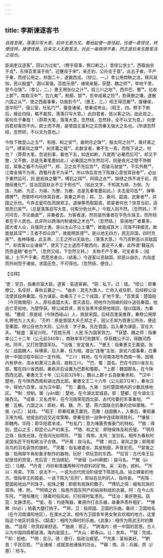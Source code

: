 ```yaml
---
---
---
```

title: 李斯谏逐客书
---



*自首至尾，落落只写大意，初并无意为文。看他起便一直径起，住便一直径住，转便径转，接便径接。后来文人无数笔法，对此一毫俱用不着，然正是后来无数笔法之祖也。*

臣闻吏议逐客¹，窃以为过矣²。（劈手叙事，劈口断之。）昔缪公求士³，西取由余于戎⁴，东得百里溪于宛⁵，迎蹇叔于宋⁶，来丕豹、公孙支于晋⁷。此五子者，不产于秦，而缪公用之，并国二十，遂霸西戎。（缪公，一。）孝公用商鞅之法，移风易俗，民以殷盛⁸，国以富强，百姓乐用⁹，诸侯亲服，获楚、魏之师¹⁰，举地千里，至今治强¹¹。（孝公，二。）惠王用张仪之计¹²，拔三川之地¹³，西并巴、蜀¹⁴，北收上郡¹⁵，南取汉中¹⁶，包九夷¹⁷，制鄢、郢¹⁸，东举成皋之险¹⁹，割膏腴之壤，遂散六国之从²⁰，使之西面事秦，功施到今²¹。（惠王，三。）昭王得范雎²²，废穰侯，逐华阳²³，强公室，杜私门²⁴，蚕食诸侯，使秦成帝业。（昭王，四。劈手下断后，接此四段，略不裁剪，落落只写大意。）此四君者，皆以客之功。由此观之，客何负于秦哉！（莽莽大笔，落落大意，忽然结，忽然转，全不以文为意。）向使四君却客而不内，疏士而不用，是使国无富利之实而秦无强大之名也。（所谓忽然结，忽然转，不以文为意也。）

今陛下致昆山之玉²⁵，有随、和之宝²⁶，垂明月之珠²⁷，服太阿之剑²⁸，乘纤离之马²⁹，建翠凤之旗³⁰，树灵鼍之鼓³¹。此数宝者，秦不生一焉，而陛下说之，何也？（莽莽大笔，忽说别事，看他下去，如连如断，凡提两“必秦而后可”，却又不整，又不数，总是先秦笔墨如此。）必秦国之所生然后可，则是夜光之壁不饰朝廷，犀象之器不为玩好³²，郑、卫之女不充后宫³³，而骏马驶提³⁴，不实外厩³⁵，江南金锡不为用，西蜀丹青不为采³⁶。所以饰后宫充下陈娱心意悦耳目者³⁷，必出于秦然后可，则
是宛珠之簪³⁸，傅玑之珥³⁹，阿缟之衣⁴⁰，锦绣之饰不进于前，而随俗雅化⁴¹，佳冶窕窈赵女不立于侧也⁴²。（如此文字，不知其为顺、为倒、为连、为断、为正，为喻、为整、为散，总是先秦笔墨如此。）夫击瓮叩缶⁴³，弹筝搏髀⁴⁴，而歌呼呜呜快耳目者，真秦之声也；郑、卫、桑间、韶虞、武象者⁴⁵，异国之乐也。今弃击瓮叩缶而就郑卫，退弹筝而取韶虞，若是者何也？快意当前，适观而已矣⁴⁶。（总是落落自写大意，何暇分色分声。）今取人则不然。（忽然转。）不问可否，不论曲直⁴⁷，非秦者去，为客者逐。然则是所重者在乎色乐珠玉，而所轻者在乎人民也。此非所以跨海内制诸侯之术也⁴⁸。（忽然结。）
臣闻地广者粟多，国大者人众，兵强则士勇。是以太山不让土壤⁴⁹，故能成其大；河海不择细流，故能就其深⁵⁰；王者不却众庶⁵¹，故能明其德⁵²。是以地无四方，民无异国，四时充美⁵³，鬼神降福，此五帝、三王之所以无敌也。（落落大意。）今乃弃黔首以资敌国⁵⁴，却宾客以业诸侯⁵⁵，使天下之士退而不敢西向，裹足不人秦，此所谓“藉寇兵而赍盗粮”者也⁵⁶。（忽然又结，下忽然又转。）
夫物不产于秦，可宝者多；（结喻。）士不产于秦，而愿忠者众。（结客。）今逐客以资敌国，损民以益仇，内自虚而外树怨于诸侯，求国无危，不可得也。（忽然结，便住。）

【注释】

¹吏：官员，指秦宗室大臣。逐客：驱逐客卿。
²窃：私下。过：错。
³缪公：即秦穆公，名任好，春秋五霸之一。
⁴由余：其先为晋人，亡命入戎任职，后经穆公设法使其投奔秦国，任为谋臣，助秦灭了十二个戎国，扩地千里。
⁵百里奚：楚国宛（今河南南阳）人。原任虞国大夫。晋灭虞后，把他作为陪嫁的奴仆送往秦国，他逃亡至宛地，为楚俘获。穆公闻其贤，用五张黑羊皮把他赎回，授以国政，为秦相。
⁶蹇叔：原是岐（今陕西岐山）人，旅居宋国。后经百里奚推荐，秦穆公用厚礼聘他为上大夫。
⁷丕杓：原是晋国大夫丕郑之子，因父丕郑为晋惠公所杀，便逃至秦国，穆公任他为大将。公孙支：字子桑。先在晋国，后入秦为谋臣，官任大夫。
⁸殷盛：富足兴旺。
⁹百姓乐用：人民
乐为国家效力。
¹⁰获楚、魏之师：指秦孝公二十二年（公元前340年），商鞅率军打败魏军，俘获魏公子卬，得魏河西地。同年，又打败楚国军队。
¹¹治强：安定强大。
¹²惠王：指秦惠文王赢驷。张仪：战国魏人，纵横家。后入秦，任为相。提出“连衡”主张，游说六国事秦，在秦统一中国过程中起过一定作用。
¹³三川：韩地，在今河南洛阳市西南一带。因境内有伊水、洛水和黄河三条河，故称三川。
¹⁴巴、蜀：国名。巴在今四川省东北部，蜀在四川省西部。秦吞并后设置为巴郡和蜀郡。
¹⁵上郡：魏国郡名，在今陕西西北部。秦惠文王十年（公元前328年），魏以上郡十五县献秦求和。
¹⁶汉中：楚地，在今陕西西南和湖北西北部。秦惠文王二十六年（公元前312年），秦攻汉中，得地六百里，设为汉中郡。
¹⁷包：囊括。九夷：当时楚国境内的少数民族地区。
¹⁸制：控制。瑯（yān烟）：楚地，在今湖北宜城县。郢：楚都，在今湖北江陵西北。
¹⁹成皋：又名虎牢，在今河南荣阳西北部，古代险要的军事重地。
²⁰散：瓦解。六国之从：即赵、韩、魏、齐、楚、燕六国联合抗秦的合纵策略。
²¹施（yì乙）：延续。
²²昭王：即秦昭襄王蠃则。范雎：战国魏人，入秦后，秦昭襄王用为相。他提出的远交近攻策略，使秦在统一战争中连续取得胜利。
²³镶侯：即魏冉。华阳：即华阳君芈戎。
²⁴杜私门：意为堵塞贵族豪门的特权。
²⁵致：得到。昆山之玉；即昆仑山产的美玉。
²⁶随、和之宝：即随侯珠及和氏璧。
²⁷明月之珠：指夜光珠，在夜间光如明月。
²⁸服：佩带。太阿：宝剑名，相传为春秋时吴国名匠干将和欧冶子合铸。
²⁹纤离：良马名。
³⁰建：树立。翠凤之旗；即用翠凤鸟的羽毛装饰的旗帜。
³¹灵鼍：俗名猪婆龙，其皮制鼓，声音宏亮。
³²犀象之器：指用犀牛角和象牙制作的器物。玩好：供玩赏的东西。
³³后官：古代帝王后妃居住的宫室。充后官：充当嫔妃。
³⁴驶骎（juétí厥题）：骏马名。
³⁵厩（jù旧）：马棚。
³⁶丹青：丹砂和青護两种可作颜料的矿物。采：彩色，颜料。
³⁷所以：用来。下陈：说法不一。一说为古代统治阶级堂下陈放礼品、站立婢妾的地方。借指帝王的姬妾。一说下陈为“后列”，即站在后列的人，指侍妾。
³⁸宛珠：楚国宛地出产的珠子。宛珠之簪：即嵌有宛珠的簪子。
³⁹傅玑之珥：缀有玑珠的耳饰。博，附。
⁴⁰阿缟之衣：指用齐国东阿产的绢帛制成的衣裳。阿：在今山东东阿。
⁴¹随俗雅化：随着时俗风尚，打扮得时髦漂亮。
⁴²佳冶：美好艳丽。窈窕：文静漂亮。
⁴³瓮、缶：均是陶器，秦用作打击乐器，故秦声质朴粗犷。
⁴⁴博髀（bì必）；拍着大腿打拍子。
⁴⁵郑、卫：指郑国、卫国的乐曲。桑间：卫国地名（在今河南濮阳地区），在濮水之滨，相传为卫国青年男女聚会欢唱的地方。这里指这个地区的音乐。《韶虞》：相传为舜时的乐曲。《武象》：相传为周武王时的舞曲。
⁴⁶适观：欣赏起来舒适。
⁴⁷曲直：邪正。
⁴⁸跨海内：统一中国的意思。古人认为中国四周都是海，海内是国土。
⁴⁹大山：即泰山。让：舍弃。
⁵⁰就：完成。
⁵¹却：拒绝。
⁵²明：显示。德：德行，指政治威望。
⁵³充美：富裕美好。
⁵⁴黔首：平民百姓。
⁵⁵业诸侯：成就其他诸侯的功业。
⁵⁶藉：借。兵：兵器。赍（jī基）：给与。